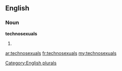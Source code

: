 ==English==

===Noun===
'''technosexuals'''

# {{plural of|[[technosexual]]}}

[[Category:English plurals]]

[[ar:technosexuals]]
[[fr:technosexuals]]
[[my:technosexuals]]